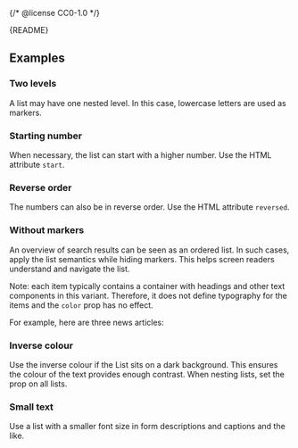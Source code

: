 {/* @license CC0-1.0 */}


<Meta of={OrderedListStories} />

<Markdown>{README}</Markdown>

<Primary />

<Controls />

## Examples

### Two levels

A list may have one nested level.
In this case, lowercase letters are used as markers.

<Canvas of={OrderedListStories.TwoLevels} />

### Starting number

When necessary, the list can start with a higher number.
Use the HTML attribute `start`.

<Canvas of={OrderedListStories.StartingNumber} />

### Reverse order

The numbers can also be in reverse order.
Use the HTML attribute `reversed`.

<Canvas of={OrderedListStories.DescendingNumbers} />

### Without markers

An overview of search results can be seen as an ordered list.
In such cases, apply the list semantics while hiding markers.
This helps screen readers understand and navigate the list.

Note: each item typically contains a container with headings and other text components in this variant.
Therefore, it does not define typography for the items and the `color` prop has no effect.

For example, here are three news articles:

<Canvas of={OrderedListStories.WithoutMarkers} />

### Inverse colour

Use the inverse colour if the List sits on a dark background.
This ensures the colour of the text provides enough contrast.
When nesting lists, set the prop on all lists.

<Canvas of={OrderedListStories.InverseColor} />

### Small text

Use a list with a smaller font size in form descriptions and captions and the like.

<Canvas of={OrderedListStories.SmallText} />
